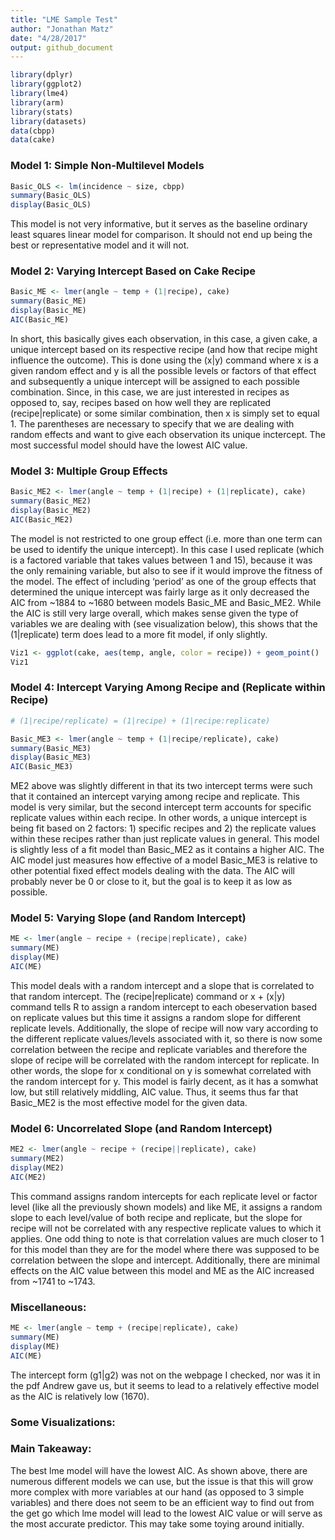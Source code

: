 ```yaml
---
title: "LME Sample Test"
author: "Jonathan Matz"
date: "4/28/2017"
output: github_document
---
```


```r
library(dplyr)
library(ggplot2)
library(lme4)
library(arm)
library(stats)
library(datasets)
data(cbpp)
data(cake)
```

### Model 1: Simple Non-Multilevel Models

```r
Basic_OLS <- lm(incidence ~ size, cbpp)
summary(Basic_OLS)
display(Basic_OLS)
```

This model is not very informative, but it serves as the baseline ordinary least squares linear model for comparison. It should not end up being the best or representative model and it will not.

### Model 2: Varying Intercept Based on Cake Recipe

```r
Basic_ME <- lmer(angle ~ temp + (1|recipe), cake)
summary(Basic_ME)
display(Basic_ME)
AIC(Basic_ME)
```

In short, this basically gives each observation, in this case, a given cake, a unique intercept based on its respective recipe (and how that recipe might influence the outcome). This is done using the (x|y) command where x is a given random effect and y is all the possible levels or factors of that effect and subsequently a unique intercept will be assigned to each possible combination. Since, in this case, we are just interested in recipes as opposed to, say, recipes based on how well they are replicated (recipe|replicate) or some similar combination, then x is simply set to equal 1. The parentheses are necessary to specify that we are dealing with random effects and want to give each observation its unique inctercept. The most successful model should have the lowest AIC value.

### Model 3: Multiple Group Effects

```r
Basic_ME2 <- lmer(angle ~ temp + (1|recipe) + (1|replicate), cake)
summary(Basic_ME2)
display(Basic_ME2)
AIC(Basic_ME2)
```

The model is not restricted to one group effect (i.e. more than one term can be used to identify the unique intercept).  In this case I used replicate (which is a factored variable that takes values between 1 and 15), because it was the only remaining variable, but also to see if it would improve the fitness of the model. The effect of including 'period' as one of the group effects that determined the unique intercept was fairly large as it only decreased the AIC from ~1884 to ~1680 between models Basic_ME and Basic_ME2. While the AIC is still very large overall, which makes sense given the type of variables we are dealing with (see visualization below), this shows that the (1|replicate) term does lead to a more fit model, if only slightly.

```r
Viz1 <- ggplot(cake, aes(temp, angle, color = recipe)) + geom_point()
Viz1
```

### Model 4: Intercept Varying Among Recipe and (Replicate within Recipe)

```r
# (1|recipe/replicate) = (1|recipe) + (1|recipe:replicate)

Basic_ME3 <- lmer(angle ~ temp + (1|recipe/replicate), cake)
summary(Basic_ME3)
display(Basic_ME3)
AIC(Basic_ME3)
```

ME2 above was slightly different in that its two intercept terms were such that it contained an intercept varying among recipe and replicate. This model is very similar, but the second intercept term accounts for specific replicate values within each recipe. In other words, a unique intercept is being fit based on 2 factors: 1) specific recipes and 2) the replicate values within these recipes rather than just replicate values in general. This model is slightly less of a fit model than Basic_ME2 as it contains a higher AIC. The AIC model just measures how effective of a model Basic_ME3 is relative to other potential fixed effect models dealing with the data.  The AIC will probably never be 0 or close to it, but the goal is to keep it as low as possible.

### Model 5: Varying Slope (and Random Intercept)

```r
ME <- lmer(angle ~ recipe + (recipe|replicate), cake)
summary(ME)
display(ME)
AIC(ME)
```

This model deals with a random intercept and a slope that is correlated to that random intercept. The (recipe|replicate) command or x + (x|y) command tells R to assign a random intercept to each obeservation based on replicate values but this time it assigns a random slope for different replicate levels. Additionally, the slope of recipe will now vary according to the different replicate values/levels associated with it, so there is now some correlation between the recipe and replicate variables and therefore the slope of recipe will be correlated with the random intercept for replicate. In other words, the slope for x conditional on y is somewhat correlated with the random intercept for y. This model is fairly decent, as it has a somwhat low, but still relatively middling, AIC value. Thus, it seems thus far that Basic_ME2 is the most effective model for the given data.

### Model 6: Uncorrelated Slope (and Random Intercept)

```r
ME2 <- lmer(angle ~ recipe + (recipe||replicate), cake)
summary(ME2)
display(ME2)
AIC(ME2)
```

This command assigns random intercepts for each replicate level or factor level (like all the previously shown models) and like ME, it assigns a random slope to each level/value of both recipe and replicate, but the slope for recipe will not be correlated with any respective replicate values to which it applies. One odd thing to note is that correlation values are much closer to 1 for this model than they are for the model where there was supposed to be correlation between the slope and intercept. Additionally, there are minimal effects on the AIC value between this model and ME as the AIC increased from ~1741 to ~1743.

### Miscellaneous:

```r
ME <- lmer(angle ~ temp + (recipe|replicate), cake)
summary(ME)
display(ME)
AIC(ME)
```

The intercept form (g1|g2) was not on the webpage I checked, nor was it in the pdf Andrew gave us, but it seems to lead to a relatively effective model as the AIC is relatively low (1670).

### Some Visualizations:

### Main Takeaway:

The best lme model will have the lowest AIC. As shown above, there are numerous different models we can use, but the issue is that this will grow more complex with more variables at our hand (as opposed to 3 simple variables) and there does not seem to be an efficient way to find out from the get go which lme model will lead to the lowest AIC value or will serve as the most accurate predictor. This may take some toying around initially.
